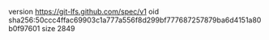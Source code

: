 version https://git-lfs.github.com/spec/v1
oid sha256:50ccc4ffac69903c1a777a556f8d299bf777687257879ba6d4151a80b0f97601
size 2849
